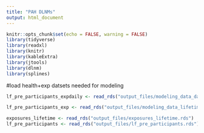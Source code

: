 ```yaml
---
title: "PAH DLNMs"
output: html_document
---
```


```r
knitr::opts_chunk$set(echo = FALSE, warning = FALSE)
library(tidyverse)
library(readxl)
library(knitr)
library(kableExtra)
library(jtools)
library(dlnm)
library(splines)
```


#load health+exp datsets needed for modeling

```r
lf_pre_participants_expdaily <- read_rds("output_files/modeling_data_dailyexp.rds")

lf_pre_participants_exp <- read_rds("output_files/modeling_data_lifetimeexp.rds")

exposures_lifetime <- read_rds("output_files/exposures_lifetime.rds") 
lf_pre_participants <- read_rds("output_files/lf_pre_participants.rds")

```



